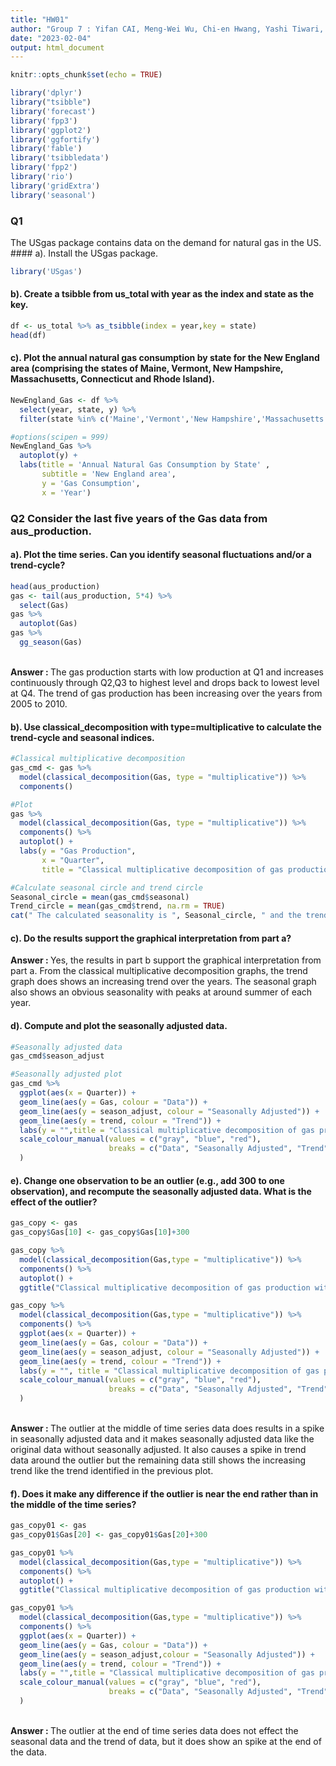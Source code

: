 ```yaml
---
title: "HW01"
author: "Group 7 : Yifan CAI, Meng-Wei Wu, Chi-en Hwang, Yashi Tiwari, Parina Kolhe"
date: "2023-02-04"
output: html_document
---
```


```r
knitr::opts_chunk$set(echo = TRUE)
```

```r
library('dplyr')
library("tsibble")
library('forecast')
library('fpp3')
library('ggplot2')
library('ggfortify')
library('fable')
library('tsibbledata')
library('fpp2')
library('rio')
library('gridExtra')
library('seasonal')
```

### Q1
The USgas package contains data on the demand for natural gas in the US.
#### a). Install the USgas package.
```r
library('USgas')
```
#### b). Create a tsibble from us_total with year as the index and state as the key.
```r
df <- us_total %>% as_tsibble(index = year,key = state)
head(df)
```
#### c). Plot the annual natural gas consumption by state for the New England area (comprising the states of Maine, Vermont, New Hampshire, Massachusetts, Connecticut and Rhode Island).
```r
NewEngland_Gas <- df %>%
  select(year, state, y) %>%
  filter(state %in% c('Maine','Vermont','New Hampshire','Massachusetts','Connecticut','Rhode Island'))

#options(scipen = 999)
NewEngland_Gas %>%
  autoplot(y) +
  labs(title = 'Annual Natural Gas Consumption by State' ,
       subtitle = 'New England area',
       y = 'Gas Consumption',
       x = 'Year')
```

### Q2 Consider the last five years of the Gas data from aus_production.

#### a). Plot the time series. Can you identify seasonal fluctuations and/or a trend-cycle?
```r
head(aus_production)
gas <- tail(aus_production, 5*4) %>% 
  select(Gas)
gas %>%
  autoplot(Gas)
gas %>%
  gg_season(Gas)
```

<br>
**Answer : ** The gas production starts with low production at Q1 and increases continuously through Q2,Q3 to highest level and drops back to lowest level at Q4. The trend of gas production has been increasing over the years from 2005 to 2010. 

#### b). Use classical_decomposition with type=multiplicative to calculate the trend-cycle and seasonal indices.
```r
#Classical multiplicative decomposition
gas_cmd <- gas %>%
  model(classical_decomposition(Gas, type = "multiplicative")) %>%
  components()

#Plot
gas %>%
  model(classical_decomposition(Gas, type = "multiplicative")) %>%
  components() %>%
  autoplot() +
  labs(y = "Gas Production",
       x = "Quarter",
       title = "Classical multiplicative decomposition of gas production")

#Calculate seasonal circle and trend circle
Seasonal_circle = mean(gas_cmd$seasonal)
Trend_circle = mean(gas_cmd$trend, na.rm = TRUE)
cat(" The calculated seasonality is ", Seasonal_circle, " and the trend is", Trend_circle)
```

#### c). Do the results support the graphical interpretation from part a?
**Answer : ** Yes, the results in part b support the graphical interpretation from part a.
From the classical multiplicative decomposition graphs, the trend graph does shows an increasing trend over the years. The seasonal graph also shows an obvious seasonality with peaks at around summer of each year.

#### d). Compute and plot the seasonally adjusted data.
```r
#Seasonally adjusted data
gas_cmd$season_adjust

#Seasonally adjusted plot
gas_cmd %>%
  ggplot(aes(x = Quarter)) +
  geom_line(aes(y = Gas, colour = "Data")) +
  geom_line(aes(y = season_adjust, colour = "Seasonally Adjusted")) +
  geom_line(aes(y = trend, colour = "Trend")) +
  labs(y = "",title = "Classical multiplicative decomposition of gas production") +
  scale_colour_manual(values = c("gray", "blue", "red"),
                      breaks = c("Data", "Seasonally Adjusted", "Trend")
  )
```

#### e). Change one observation to be an outlier (e.g., add 300 to one observation), and recompute the seasonally adjusted data. What is the effect of the outlier?
```r
gas_copy <- gas
gas_copy$Gas[10] <- gas_copy$Gas[10]+300

gas_copy %>%
  model(classical_decomposition(Gas,type = "multiplicative")) %>%
  components() %>%
  autoplot() + 
  ggtitle("Classical multiplicative decomposition of gas production with outlier (middle) ")

gas_copy %>%
  model(classical_decomposition(Gas,type = "multiplicative")) %>%
  components() %>%
  ggplot(aes(x = Quarter)) +
  geom_line(aes(y = Gas, colour = "Data")) +
  geom_line(aes(y = season_adjust, colour = "Seasonally Adjusted")) +
  geom_line(aes(y = trend, colour = "Trend")) +
  labs(y = "", title = "Classical multiplicative decomposition of gas production with outlier (middle) ") +
  scale_colour_manual(values = c("gray", "blue", "red"),
                      breaks = c("Data", "Seasonally Adjusted", "Trend")
  )

```
<br>
**Answer : ** The outlier at the middle of time series data does results in a spike in seasonally adjusted data and it makes seasonally adjusted data like the original data without seasonally adjusted. It also causes a spike in trend data around the outlier but the remaining data still shows the increasing trend like the trend identified in the previous plot.  


#### f). Does it make any difference if the outlier is near the end rather than in the middle of the time series?
```r
gas_copy01 <- gas
gas_copy01$Gas[20] <- gas_copy01$Gas[20]+300

gas_copy01 %>%
  model(classical_decomposition(Gas,type = "multiplicative")) %>%
  components() %>%
  autoplot() + 
  ggtitle("Classical multiplicative decomposition of gas production with outlier (end)")

gas_copy01 %>%
  model(classical_decomposition(Gas,type = "multiplicative")) %>%
  components() %>%
  ggplot(aes(x = Quarter)) +
  geom_line(aes(y = Gas, colour = "Data")) +
  geom_line(aes(y = season_adjust,colour = "Seasonally Adjusted")) +
  geom_line(aes(y = trend, colour = "Trend")) +
  labs(y = "",title = "Classical multiplicative decomposition of gas production with outlier (end)") +
  scale_colour_manual(values = c("gray", "blue", "red"),
                      breaks = c("Data", "Seasonally Adjusted", "Trend")
  )
```
<br>
**Answer : ** The outlier at the end of time series data does not effect the seasonal data and the trend of data, but it does show an spike at the end of the data.
